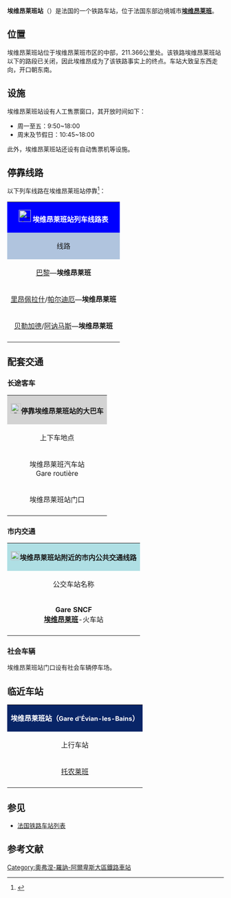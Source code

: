 {{Infobox station
| name          =[[File:Sncf-logo.svg|32x32px]]埃维昂莱班站<br>{{lang|fr|Gare d'Évian-les-Bains}} 
| type          = [[法国铁路|法国铁路]]
| image = File:Gare d'Evian-les-Bains.JPG
|image_caption = 埃维昂莱班站
| address       = {{FRA}}[[上萨瓦省|上萨瓦省]][[埃维昂莱班|埃维昂莱班]]
| latd          = 46
| latm          = 23
| lats          = 52
| latNS         = N
| longd         = 6
| longm         = 34
| longs         = 39
| longEW        = E
| operator = [[File:_Sncf-logo.svg|32x32px]]
| coordinates_display = yes
| iso_region    = FR
| line          = 
* {{link-fr|隆日赖-莱阿兹－布夫雷铁路|Ligne de Longeray-Léaz au Bouveret}}
| structure           = 地面
| levels              = 1层
| platform      = 2
| tracks        = 3
| elevation = 411米
| opened        = 1882年6月1日
| rebuilt =
| status = 使用中
| closed        = 
| passengers= 177,662人次<ref>{{Cite web|url=https://ressources.data.sncf.com/explore/dataset/frequentation-gares/?sort=voyageurs_2014&q=evian|title=Fréquentation en gares|accessdate=2017-03-19|author=SNCF|date=|language=法语|publisher=SNCF Open Data}}</ref>
| pass_year= 2015年
| ADA                 = 
| station_type = 客运车站，兼办货运业务
| connections = 
* 托农莱班城市公共交通
* [[File:CH-Zusatztafel-Fussgänger.svg|7px]] _ {{link-fr|上萨瓦省城际客运|Réseau interurbain de Haute-Savoie}}
* [[File:CH-Zusatztafel-Fussgänger.svg|7px]] _ {{link-fr|埃维昂莱班缆车|Funiculaire d'Évian-les-Bains}}
| route_map =
| map_locator   = 
| note =
| services = [[TGV|TGV]]<br>[[法国大区列车|TER]]
}}

'''埃维昂莱班站'''（{{lang-fr|Gare d'Évian-les-Bains}}）是法国的一个铁路车站，位于法国东部边境城市'''[[埃维昂莱班|埃维昂莱班]]'''。

==位置==

埃维昂莱班站位于埃维昂莱班市区的中部，{{link-fr|隆日赖-莱阿兹－布夫雷铁路|Ligne de Longeray-Léaz au Bouveret}}211.366公里处。该铁路埃维昂莱班站以下的路段已关闭，因此埃维昂成为了该铁路事实上的终点。车站大致呈东西走向，开口朝东南。

==设施==

埃维昂莱班站设有人工售票窗口，其开放时间如下：

* 周一至五：9:50~18:00
* 周末及节假日：10:45~18:00

此外，埃维昂莱班站还设有自动售票机等设施。

== 停靠线路 ==

{{动态列表|最后更新时间：2017年3月19日。本章节内容仅供参考，不排除因施工或罢工而引发的临时性变更。欢迎修正和补充}}

以下列车线路在埃维昂莱班站停靠<ref>{{Cite web|url=https://www.ter.sncf.com/auvergne-rhone-alpes/gares/87745679/Evian-les-Bains/pratique/pratique|title=GARE ÉVIAN-LES-BAINS|accessdate=2017-03-19|author=SNCF|date=|language=法语|publisher=TER Auvergne-Rhône-Alpes}}{{dead link|date=2017年12月 |bot=InternetArchiveBot |fix-attempted=yes }}</ref>：

{| class="wikitable mw-collapsible" 
|colspan="5" style="background:#0000FF" align="center" |[[File:_Sncf-logo.svg|28x28px]] <font color=#FFFFFF>'''埃维昂莱班站列车线路表'''</font>
|-
!style="background:#B0C4DE"| 线路
!style="background:#B0C4DE"|车种
!style="background:#B0C4DE"|上一站
!style="background:#B0C4DE"|下一站
!style="background:#B0C4DE"|大致运行频率{{noteTag|name=noteA}}
|-
|[[巴黎里昂车站|巴黎]]—'''埃维昂莱班'''
| rowspan="1" align="center" |'''[[TGV|TGV]]'''
|[[托农莱班站|托农莱班]]
|（终点）
|{{noteTag|name=noteB}}
|-
|[[里昂佩拉什站|里昂佩拉什]]/[[里昂帕尔迪厄站|帕尔迪厄]]—'''埃维昂莱班'''
| rowspan="2" align="center"|'''[[法国大区列车|TER]]'''
|[[托农莱班站|托农莱班]]
|（终点）
|每天2~8趟
|-
|[[贝勒加德站|贝勒加德]]/[[阿讷马斯站|阿讷马斯]]—'''埃维昂莱班'''
|[[托农莱班站|托农莱班]]
|（终点）
|每天6趟左右
|-
|colspan="5" style="background:#FFFFFF"|{{noteFoot|1=
{{noteTag|name=noteA|1=在本栏中，往返1次为"1趟"}}
{{noteTag|name=noteB|1=仅冬季周末及特定时段运行}}
}}
|}

==配套交通==
===长途客车===

{| class="wikitable mw-collapsible" 
|colspan="3" align="center" style="background:#D3D3D3" |[[File:BSicon_BUS.svg|24x24px]]'''停靠埃维昂莱班站的大巴车'''
|-
!align="center" |上下车地点
!align="center" |运营单位
!align="center" |主要目的地{{noteTag|name=noteA}}
|-
|align="center"|埃维昂莱班汽车站<br>Gare routière
|align="center" |{{link-fr|上萨瓦省城际客运|Réseau interurbain de Haute-Savoie}}<br>LIHSA{{noteTag|name=noteC}}
|
* T71线：[[托农莱班|托农莱班]] 、[[杜韦讷|杜韦讷]]、[[日内瓦|日内瓦]]
* 124线：[[托农莱班|托农莱班]]、{{link-fr|昂菲永|Amphion}}、{{link-fr|圣保罗昂沙布莱|Saint-Paul-en-Chablais}}
* 131线：[[托农莱班|托农莱班]]、[[吕格兰|吕格兰]]、{{link-fr|圣冈戈勒弗|Saint-Gingolph}}
* 141线：[[阿讷马斯|阿讷马斯]]、[[圣塞尔格|圣塞尔格]]、{{link-fr|邦昂沙布莱|Bons-en-Chablais}}、[[托农莱班|托农莱班]]
|-
|align="center"|埃维昂莱班站门口
|align="center" |[[SNCF|SNCF]]<br>Car TER{{noteTag|name=noteB}}
|
* 40线： [[托农莱班|托农莱班]]、[[阿讷马斯|阿讷马斯]]、[[贝勒加德|贝勒加德]]、
* ''当某条铁路线施工或罢工时，SNCF可能也会提供途径该线路沿途站点的大巴车''
|-
|colspan="3" style="background:#FFFFFF"|{{noteFoot|1=
{{noteTag|name=noteA|1=本栏不包括可以联程中转前往的目的地}}
{{noteTag|name=noteB|1=其车票可与SNCF的同线路车票通用}}
{{noteTag|name=noteC|1=部分城际客运线路仅周一至五开行}}
}}
|}

===市内交通===

{| class="wikitable mw-collapsible" 
|colspan="3" align="center" style="background:#AFDFE4"|[[File:Bus-logo.svg|21x21px]]'''埃维昂莱班站附近的市内公共交通线路'''
|-
!align="center" |公交车站名称
!align="center" |位置
!align="center" |停靠线路{{noteTag|name=noteA}}<ref>{{Cite web|url=http://www.leman-but.fr/ftp/FR_plan/STAT_Plan_web.pdf|title=Plan réseau BUT 2016-2017|accessdate=2017-03-19|author=BUT|date=|language=法语|publisher=Leman-BUT}}</ref>
|-
|align="center"|'''Gare SNCF'''<br>'''[[埃维昂莱班|埃维昂莱班]]'''-火车站
|埃维昂莱班站门口
|
* J线{{noteTag|name=noteB}}：'''{{link-fr|莱芒湖畔马克西利|Maxilly-sur-Léman}}'''-小岸 ↔ '''[[讷沃塞勒|讷沃塞勒]]'''-韦尔拉尼
|-
|colspan="3" style="background:#FFFFFF"|{{noteFoot|1=
{{noteTag|name=noteA|1='''粗体字'''代表该站所在的市镇；中文名称非官方正式翻译，仅供参考}}
{{noteTag|name=noteB|1=周日及节假日停运}}
}}
|}

===社会车辆===

埃维昂莱班站门口设有社会车辆停车场。

==临近车站==

{|class="wikitable mw-collapsible" style="margin: 0 auto; width:42em;"
|colspan="3"  style="background:#082567" align="center"|<font color=#FFFFFF>'''埃维昂莱班站（<span style="font-size:11pt;">Gare d'Évian-les-Bains</span>）{{noteTag|name=noteA}}'''</font>
|-
!上行车站
!线路
!下行车站
|-
|align="center" |[[托农莱班|托农莱班]]
|align="center" |'''{{link-fr|隆日赖-莱阿兹－布夫雷铁路|Ligne de Longeray-Léaz au Bouveret}}'''
|align="center" |（终点）{{noteTag|name=noteB}}
|-
|colspan="3" style="background:#FFFFFF"|{{noteFoot|1=
{{noteTag|name=noteA|1=本表仅显示运营中的线路及车站}}
{{noteTag|name=noteB|1={{link-fr|隆日赖-莱阿兹－布夫雷铁路|Ligne de Longeray-Léaz au Bouveret}}埃维昂莱班站下行方向的路段已关闭}}
}}
|}

==参见==
* [[法国铁路车站列表|法国铁路车站列表]]

== 参考文献 ==
{{Reflist}}

[[Category:奧弗涅-羅訥-阿爾卑斯大區鐵路車站|Category:奧弗涅-羅訥-阿爾卑斯大區鐵路車站]]